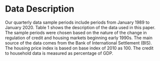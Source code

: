 # Data Description

Our quarterly data sample periods include periods from January 1989 to January 2020. Table 1 shows the description of the data used in this paper. The sample periods were chosen based on the nature of the change in regulation of credit and housing markets beginning early 1990s. The main source of the data comes from the Bank of International Settlement (BIS). The housing price index is based on base index of 2010 as 100. The credit to household data is measured as percentage of GDP.

```{=latex}
			\begin{center}
			\begin{threeparttable}				
				\caption {\label{tab:table1} Descriptive statistics}
				%\rowcolors{2}{gray!10}{white} 
				\begin{tabular}{@{}llSSSll@{}}
					\toprule
					Country & Index & \multicolumn{1}{c}{Mean} & \multicolumn{1}{c}{Max} & \multicolumn{1}{c}{Min} & \multicolumn{1}{c}{Frequency} & Periods\\
					\midrule
					UK & $y_t$ & 432.0829 & 459.1071 & 406.7316 & Quarterly & 1989:Q1-2020:Q1\\[2pt] 
					
					& $h_t$ & 464.7302 & 503.8838 & 441.5308 & Quarterly & 1989:Q1-2020:Q1\\[2pt] 
					
					US & $y_t$ & 429.0831 & 456.8506 & 395.8907 & Quarterly & 1989:Q1-2020:Q1\\[2pt] 
					
					& $h_t$ & 434.0478 & 480.1792 & 378.2752 & Quarterly & 1989:Q1-2020:Q1\\[2pt] 
					
					\bottomrule
				\end{tabular}
				\begin{tablenotes}
					\small
					\item $y_t$ is credit to household series, $h_t$ is housing price index series. Both are log transformed. \\
				\end{tablenotes}
			\end{threeparttable}

		
		


			\begin{threeparttable}
				\caption {\label{tab:table2} Correlation matrix}
				%			\rowcolors{2}{gray!10}{white} 
				\begin{tabular}{@{}llll@{}}
					\toprule
					Country & & $y_t$ & $h_t$ \\
					\midrule
					UK & $y_t$ & 1 &  \\[2pt] 
					
					& $h_t$ & 0.9359935 & 1 \\[2pt] 
					\midrule
					US & $y_t$ & 1 &  \\[2pt] 
					
					& $h_t$ & 0.7046029 & 1 \\[2pt] 
					
					\bottomrule
				\end{tabular}
				%			\begin{tablenotes}
				%				\small
				%				\item $y_t$ is credit to household series, $h_t$ is housing price index series. Both are log transformed. \\
				%			\end{tablenotes}
			\end{threeparttable}
			\end{center}
```